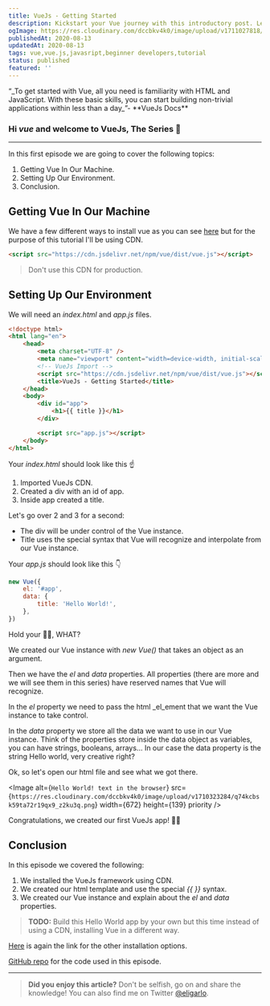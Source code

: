 ```yaml
---
title: VueJs - Getting Started
description: Kickstart your Vue journey with this introductory post. Learn how to set up Vue using CDN and prepare your environment with 'index.html' and 'app.js' files.
ogImage: https://res.cloudinary.com/dccbkv4k0/image/upload/v1711027818/VueJs_-_Getting_Started_zz1cyr.png
publishedAt: 2020-08-13
updatedAt: 2020-08-13
tags: vue,vue.js,javasript,beginner developers,tutorial
status: published
featured: ''
---
```


<Callout>
	“_To get started with Vue, all you need is familiarity with HTML and JavaScript. With these basic
	skills, you can start building non-trivial applications within less than a day_”- **VueJs Docs**
</Callout>

### Hi _vue_ and welcome to **VueJs, The Series** 🚀

---

In this first episode we are going to cover the following topics:

1. Getting Vue In Our Machine.
2. Setting Up Our Environment.
3. Conclusion.

## Getting Vue In Our Machine

We have a few different ways to install vue as you can see [here][vuejs installation] but for the purpose of this tutorial I'll be using CDN.

```html
<script src="https://cdn.jsdelivr.net/npm/vue/dist/vue.js"></script>
```

> Don't use this CDN for production.

## Setting Up Our Environment

We will need an _index.html_ and _app.js_ files.

```html
<!doctype html>
<html lang="en">
	<head>
		<meta charset="UTF-8" />
		<meta name="viewport" content="width=device-width, initial-scale=1.0" />
		<!-- VueJs Import -->
		<script src="https://cdn.jsdelivr.net/npm/vue/dist/vue.js"></script>
		<title>VueJs - Getting Started</title>
	</head>
	<body>
		<div id="app">
			<h1>{{ title }}</h1>
		</div>

		<script src="app.js"></script>
	</body>
</html>
```

Your _index.html_ should look like this ☝

1. Imported VueJs CDN.
2. Created a div with an id of app.
3. Inside app created a title.

Let's go over 2 and 3 for a second:

- The div will be under control of the Vue instance.
- Title uses the special syntax that Vue will recognize and interpolate from our Vue instance.

Your _app.js_ should look like this 👇

```javascript
new Vue({
	el: '#app',
	data: {
		title: 'Hello World!',
	},
})
```

Hold your 🏇🏇, WHAT?

We created our Vue instance with _new Vue()_ that takes an object as an argument.

Then we have the _el_ and _data_ properties. All properties (there are more and we will see them in this series) have reserved names that Vue will recognize.

In the _el_ property we need to pass the html \_el_ement that we want the Vue instance to take control.

In the _data_ property we store all the data we want to use in our Vue instance. Think of the properties store inside the data object as variables, you can have strings, booleans, arrays...
In our case the data property is the string Hello world, very creative right?

Ok, so let's open our html file and see what we got there.

<Image
	alt={`Hello World! text in the browser`}
	src={`https://res.cloudinary.com/dccbkv4k0/image/upload/v1710323284/q74kcbsk59ta72r19qx9_z2ku3q.png`}
	width={672}
	height={139}
	priority
/>

Congratulations, we created our first VueJs app! 🎉🥳

## Conclusion

In this episode we covered the following:

1. We installed the VueJs framework using CDN.
2. We created our html template and use the special _\{\{ \}\}_ syntax.
3. We created our Vue instance and explain about the _el_ and _data_ properties.

> **TODO:** Build this Hello World app by your own but this time instead of using a CDN, installing Vue in a different way.

[Here][vuejs installation] is again the link for the other installation options.

[GitHub repo][repository] for the code used in this episode.

---

> **Did you enjoy this article?** Don't be selfish, go on and share the knowledge!
> You can also find me on Twitter [@eligarlo][twitter profile].

[vuejs installation]: https://vuejs.org/v2/guide/installation.html
[repository]: https://github.com/eligarlo/VueJs-The-Series/tree/master/Episode%201%20-%20Getting%20Started
[twitter profile]: https://twitter.com/intent/user?screen_name=eligarlo
